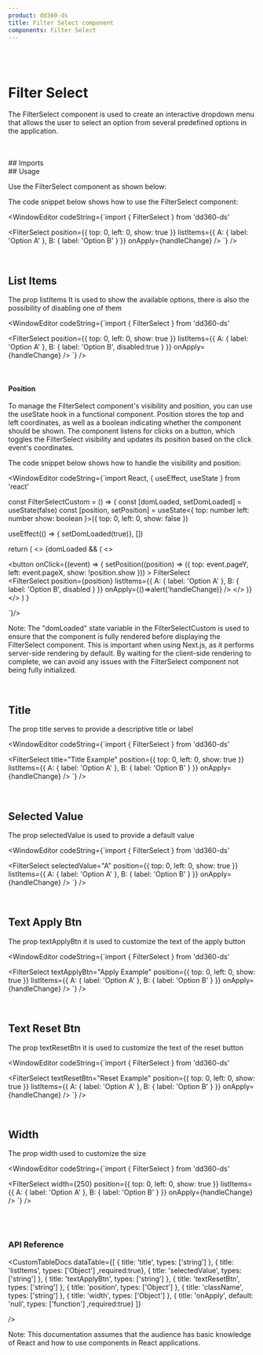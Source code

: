 ```yaml
---
product: dd360-ds
title: Filter Select component
components: Filter Select
---
```


<br />
<br />

# <span name="floating-nav">Filter Select</span>

The FilterSelect component is used to create an interactive dropdown menu that allows the user to select an option from several predefined options in the application.

<br />
<br />
## <span name="floating-nav">Imports</span>

<WindowEditor codeString="import { FilterSelect } from 'dd360-ds'" />

<br />
## <span name="floating-nav">Usage</span>

Use the FilterSelect component as shown below:

<ContainerComponentDoc className="gap-y-2">
 <FilterSelectCustom />
</ContainerComponentDoc>

The code snippet below shows how to use the FilterSelect component:

<WindowEditor
    codeString={`import { FilterSelect } from 'dd360-ds'
  
<FilterSelect
    position={{
      top: 0,
      left: 0,
      show: true
    }}
    listItems={{
      A: {
        label: 'Option A'
      },
      B: {
        label: 'Option B'
      }
    }}
    onApply={handleChange}
/>
`}
/>

<br />

## <span name="floating-nav">List Items</span>

The prop <span className='border border-gray-300 bg-gray-200 p-1'>listItems</span> It is used to show the available options, there is also the possibility of disabling one of them
<ContainerComponentDoc className="gap-y-2">
 <FilterSelectCustom disabled />
</ContainerComponentDoc>


<WindowEditor
    codeString={`import { FilterSelect } from 'dd360-ds'
  
<FilterSelect
    position={{
      top: 0,
      left: 0,
      show: true
    }}
    listItems={{
      A: {
        label: 'Option A'
      },
      B: {
        label: 'Option B',
        disabled:true
      }
    }}
    onApply={handleChange}
/>
`}
/>

<br />

#### <span name="floating-nav">Position</span>

To manage the FilterSelect component's visibility and position, you can use the useState hook in a functional component. Position stores the top and left coordinates, as well as a boolean indicating whether the component should be shown. The component listens for clicks on a button, which toggles the FilterSelect visibility and updates its position based on the click event's coordinates.

<ContainerComponentDoc>
  <FilterSelectCustom />
</ContainerComponentDoc>

The code snippet below shows how to handle the visibility and position:

<WindowEditor
    codeString={`import React, { useEffect, useState } from 'react'

const FilterSelectCustom = () => {
 const [domLoaded, setDomLoaded] = useState<boolean>(false)
 const [position, setPosition] = useState<{
    top: number
    left: number
    show: boolean
  }>({
    top: 0,
    left: 0,
    show: false
  })

  useEffect(() => { setDomLoaded(true)}, [])

  return (
    <>
      {domLoaded && (
        <>
          <div className="h-8">
            <button  onClick={(event) => {
              setPosition((position) => ({
                top: event.pageY,
                left: event.pageX,
                show: !position.show
              }))
            >
              <Flex gap="3" justifyContent="center" alignItems="center">
                <Text className="mt-0.5 mr-1" bold>
                  FilterSelect
                </Text>
                <FilterIcon className="w-4 h-4" />
              </Flex>
            </button>
          </div>
          <FilterSelect
            position={position}
            listItems={{
              A: {
                label: 'Option A'
              },
              B: {
                label: 'Option B',
                disabled
              }
            }}
            onApply={()=>alert('handleChange)}
          />
        </>
      )}
    </>
  )
}

 `}/>

Note: The "domLoaded" state variable in the FilterSelectCustom is used to ensure that the component is fully rendered before displaying the FilterSelect component. This is important when using Next.js, as it performs server-side rendering by default. By waiting for the client-side rendering to complete, we can avoid any issues with the FilterSelect component not being fully initialized.

<br/>

## <span name="floating-nav">Title</span>

The prop <span className='border border-gray-300 bg-gray-200 p-1'>title</span> serves to provide a descriptive title or label

<ContainerComponentDoc className="gap-y-2">
 <FilterSelectCustom title="Title Example" />
</ContainerComponentDoc>


<WindowEditor
    codeString={`import { FilterSelect } from 'dd360-ds'
  
<FilterSelect
    title="Title Example"
    position={{
      top: 0,
      left: 0,
      show: true
    }}
    listItems={{
      A: {
        label: 'Option A'
      },
      B: {
        label: 'Option B'
      }
    }}
    onApply={handleChange}
/>
`}
/>

<br />

## <span name="floating-nav">Selected Value</span>

The prop <span className='border border-gray-300 bg-gray-200 p-1'>selectedValue</span> is used to provide a default value

<ContainerComponentDoc className="gap-y-2">
 <FilterSelectCustom selectedValue="A"/>
</ContainerComponentDoc>


<WindowEditor
    codeString={`import { FilterSelect } from 'dd360-ds'
  
<FilterSelect
    selectedValue="A"
    position={{
      top: 0,
      left: 0,
      show: true
    }}
    listItems={{
      A: {
        label: 'Option A'
      },
      B: {
        label: 'Option B'
      }
    }}
    onApply={handleChange}
/>
`}
/>

<br />

## <span name="floating-nav">Text Apply Btn</span>

The prop <span className='border border-gray-300 bg-gray-200 p-1'>textApplyBtn</span> it is used to customize the text of the apply button

<ContainerComponentDoc className="gap-y-2">
 <FilterSelectCustom textApplyBtn="Apply Example"/>
</ContainerComponentDoc>


<WindowEditor
    codeString={`import { FilterSelect } from 'dd360-ds'
  
<FilterSelect
    textApplyBtn="Apply Example"
    position={{
      top: 0,
      left: 0,
      show: true
    }}
    listItems={{
      A: {
        label: 'Option A'
      },
      B: {
        label: 'Option B'
      }
    }}
    onApply={handleChange}
/>
`}
/>

<br />

## <span name="floating-nav">Text Reset Btn</span>

The prop <span className='border border-gray-300 bg-gray-200 p-1'>textResetBtn</span> it is used to customize the text of the reset button

<ContainerComponentDoc className="gap-y-2">
 <FilterSelectCustom textResetBtn="Reset Example"/>
</ContainerComponentDoc>


<WindowEditor
    codeString={`import { FilterSelect } from 'dd360-ds'
  
<FilterSelect
    textResetBtn="Reset Example"
    position={{
      top: 0,
      left: 0,
      show: true
    }}
    listItems={{
      A: {
        label: 'Option A'
      },
      B: {
        label: 'Option B'
      }
    }}
    onApply={handleChange}
/>
`}
/>

<br />

## <span name="floating-nav">Width</span>

The prop <span className='border border-gray-300 bg-gray-200 p-1'>width</span> used to customize the size

<ContainerComponentDoc className="gap-y-2">
 <FilterSelectCustom width={250}/>
</ContainerComponentDoc>


<WindowEditor
    codeString={`import { FilterSelect } from 'dd360-ds'
  
<FilterSelect
    width={250}
    position={{
      top: 0,
      left: 0,
      show: true
    }}
    listItems={{
      A: {
        label: 'Option A'
      },
      B: {
        label: 'Option B'
      }
    }}
    onApply={handleChange}
/>
`}
/>

<br />
<br />

### <span name="floating-nav">API Reference</span>

<CustomTableDocs
    dataTable={[
        { title: 'title', types: ['string'] },
		    { title: 'listItems', types: ['Object'] ,required:true},
        { title: 'selectedValue', types: ['string'] },
        { title: 'textApplyBtn', types: ['string'] },
        { title: 'textResetBtn', types: ['string'] },
        { title: 'position', types: ['Object'] },
        { title: 'className', types: ['string'] },
        { title: 'width', types: ['Object'] },
	    { title: 'onApply', default: 'null', types: ['function'] ,required:true}
    ]}

/>

Note: This documentation assumes that the audience has basic knowledge of React and how to use components in React applications.
